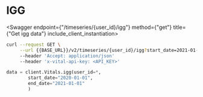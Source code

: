 
# IGG

<Swagger endpoint={"/timeseries/{user_id}/igg"} method={"get"} title={"Get igg data"} include_client_instantiation>

```bash
curl --request GET \
     --url {{BASE_URL}}/v2/timeseries/{user_id}/igg?start_date=2021-01-01&end_date=2021-02-01 \
     --header 'Accept: application/json'
     --header 'x-vital-api-key: <API_KEY>'
```

```python
data = client.Vitals.igg(user_id=*,
        start_date="2020-01-01",
        end_date="2021-01-01"
        )
```

</Swagger>
